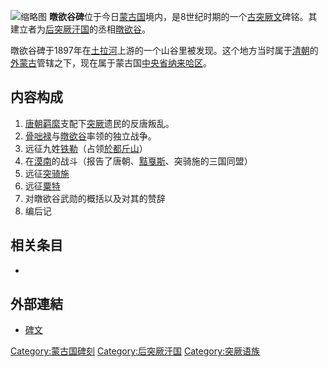 [[File:Bilge_Tonyukuk_-_Orkhon_Inscriptions.jpeg|缩略图]]
'''暾欲谷碑'''位于今日[[蒙古国|蒙古国]]境内，是8世纪时期的一个[[古突厥文|古突厥文]]碑铭。其建立者为[[后突厥汗国|后突厥汗国]]的丞相[[暾欲谷|暾欲谷]]。

暾欲谷碑于1897年在[[土拉河|土拉河]]上游的一个山谷里被发现。这个地方当时属于[[清朝|清朝]]的[[外蒙古|外蒙古]]管辖之下，现在属于蒙古国[[中央省_(蒙古国)|中央省]][[纳来哈区|纳来哈区]]。

==内容构成==
#[[唐朝|唐朝]][[羁縻|羁縻]]支配下[[突厥|突厥]]遗民的反唐叛乱。
#[[骨咄禄|骨咄禄]]与[[暾欲谷|暾欲谷]]率领的独立战争。
#远征九姓[[铁勒|铁勒]]（占领[[於都斤|於都斤山]]）
#在[[漠南|漠南]]的战斗（报告了唐朝、[[黠戛斯|黠戛斯]]、突骑施的三国同盟）
#远征[[突骑施|突骑施]]
#远征[[粟特|粟特]]
#对暾欲谷武勋的概括以及对其的赞辞
#编后记

==相关条目==
*{{link-en|英武可汗碑|Tariat inscriptions}}

== 外部連結 ==
*[http://irq.kaznpu.kz/?lang=e&mod=1&tid=1&oid=17&m=2 碑文] {{Wayback|url=http://irq.kaznpu.kz/?lang=e&mod=1&tid=1&oid=17&m=2 |date=20121114144758 }}
{{古突厥}}
[[Category:蒙古国碑刻|Category:蒙古国碑刻]]
[[Category:后突厥汗国|Category:后突厥汗国]]
[[Category:突厥语族|Category:突厥语族]]